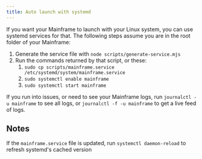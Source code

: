 ```yaml
---
title: Auto launch with systemd
---
```


If you want your Mainframe to launch with your Linux system, you can use systemd services for that. The following steps assume you are in the root folder of your Mainframe:

1. Generate the service file with `node scripts/generate-service.mjs`
2. Run the commands returned by that script, or these:
    1. `sudo cp scripts/mainframe.service /etc/systemd/system/mainframe.service`
    2. `sudo systemctl enable mainframe`
    3. `sudo systemctl start mainframe`

If you run into issues, or need to see your Mainframe logs, run `journalctl -u mainframe` to see all logs, or `journalctl -f -u mainframe` to get a live feed of logs.

## Notes

If the `mainframe.service` file is updated, run `systemctl daemon-reload` to refresh systemd's cached version